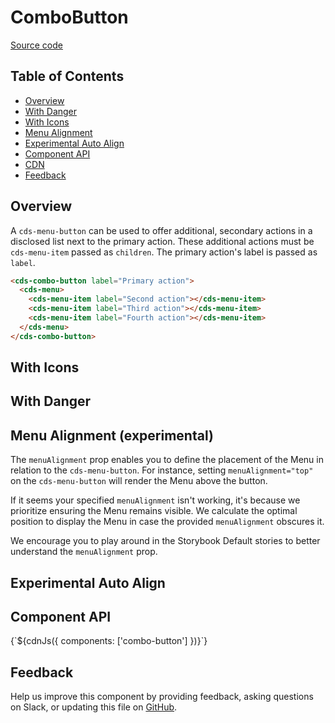 
<Meta of={ComboButtonStories} />

# ComboButton

[Source code](https://github.com/carbon-design-system/carbon/tree/main/packages/web-components/src/components/combo-button)

## Table of Contents

- [Overview](#overview)
- [With Danger](#with-danger)
- [With Icons](#with-icons)
- [Menu Alignment](#menu-alignment)
- [Experimental Auto Align](#experimental-auto-align)
- [Component API](#component-api)
- [CDN](#cdn)
- [Feedback](#feedback)

## Overview

A `cds-menu-button` can be used to offer additional, secondary actions in a disclosed list next to the primary action. These additional actions must be `cds-menu-item` passed as `children`. The primary action's label is passed as `label`.

```html
<cds-combo-button label="Primary action">
  <cds-menu>
    <cds-menu-item label="Second action"></cds-menu-item>
    <cds-menu-item label="Third action"></cds-menu-item>
    <cds-menu-item label="Fourth action"></cds-menu-item>
  </cds-menu>
</cds-combo-button>
```

<Canvas
  of={ComboButtonStories.Default}
/>

## With Icons

<Canvas of={ComboButtonStories.withIcons} />

## With Danger

<Canvas of={ComboButtonStories.withDanger} />

## Menu Alignment (experimental)

The `menuAlignment` prop enables you to define the placement of the Menu in
relation to the `cds-menu-button`. For instance, setting `menuAlignment="top"` on
the `cds-menu-button` will render the Menu above the button.

If it seems your specified `menuAlignment` isn't working, it's because we
prioritize ensuring the Menu remains visible. We calculate the optimal position
to display the Menu in case the provided `menuAlignment` obscures it.

We encourage you to play around in the Storybook Default stories to better
understand the `menuAlignment` prop.

<Canvas of={ComboButtonStories.withMenuAlignment} />

## Experimental Auto Align

<Canvas of={ComboButtonStories.ExperimentalAutoAlign} />

## Component API

<ArgTypes of="cds-combo-button" />
<Markdown>{`${cdnJs({ components: ['combo-button'] })}`}</Markdown>

## Feedback

Help us improve this component by providing feedback, asking questions on Slack,
or updating this file on
[GitHub](https://github.com/carbon-design-system/carbon/edit/main/packages/web-components/src/components/combo-button/combo-button.mdx).